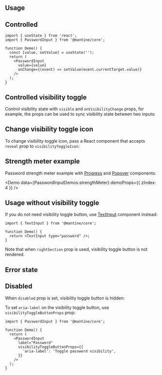 

## Usage

<InputFeatures component="PasswordInput" element="input" />

<Demo data={PasswordInputDemos.usage} />

## Controlled

```tsx
import { useState } from 'react';
import { PasswordInput } from '@mantine/core';

function Demo() {
  const [value, setValue] = useState('');
  return (
    <PasswordInput
      value={value}
      onChange={(event) => setValue(event.currentTarget.value)}
    />
  );
}
```

## Controlled visibility toggle

Control visibility state with `visible` and `onVisibilityChange` props,
for example, the props can be used to sync visibility state between two inputs:

<Demo data={PasswordInputDemos.controlledVisibility} />

## Change visibility toggle icon

To change visibility toggle icon, pass a React component that accepts `reveal` prop to `visibilityToggleIcon`:

<Demo data={PasswordInputDemos.visibilityIcon} />

## Strength meter example

Password strength meter example with [Progress](/core/progress/) and [Popover](/core/popover/) components:

<Demo
  data={PasswordInputDemos.strengthMeter}
  demoProps={{ zIndex: 4 }}
/>

## Usage without visibility toggle

If you do not need visibility toggle button, use [TextInput](/core/text-input/) component instead:

```tsx
import { TextInput } from '@mantine/core';

function Demo() {
  return <TextInput type="password" />;
}
```

<InputSections component="PasswordInput" />

Note that when `rightSection` prop is used, visibility toggle button is not rendered.

<Demo data={PasswordInputDemos.sections} />

## Error state

<Demo data={PasswordInputDemos.error} />

## Disabled

When `disabled` prop is set, visibility toggle button is hidden:

<Demo data={PasswordInputDemos.disabled} />

<StylesApiSelectors component="PasswordInput" />

<Demo data={PasswordInputDemos.stylesApi} />

<GetElementRef component="PasswordInput" refType="input" />

<InputAccessibility component="PasswordInput" />

To set `aria-label` on the visibility toggle button, use `visibilityToggleButtonProps` prop:

```tsx
import { PasswordInput } from '@mantine/core';

function Demo() {
  return (
    <PasswordInput
      label="Password"
      visibilityToggleButtonProps={{
        'aria-label': 'Toggle password visibility',
      }}
    />
  );
}
```
